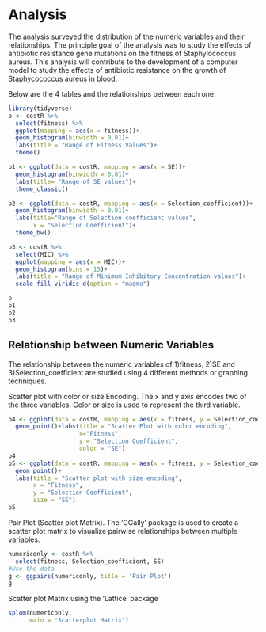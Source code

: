 # Analysis
The analysis surveyed the distribution of the numeric variables and their relationships.  The principle goal of the analysis was to study the effects of antibiotic resistance gene mutations on the fitness of Staphylococcus aureus.  This analysis will contribute to the development of a computer model to study the effects of antibiotic resistance on the growth of Staphycococcus aureus in blood. 



Below are the 4 tables and the relationships between each one.
```r
library(tidyverse)
p <- costR %>% 
  select(fitness) %>% 
  ggplot(mapping = aes(x = fitness))+
  geom_histogram(binwidth = 0.01)+
  labs(title = "Range of Fitness Values")+
  theme()

p1 <- ggplot(data = costR, mapping = aes(x = SE))+
  geom_histogram(binwidth = 0.01)+
  labs(title= "Range of SE values")+
  theme_classic()

p2 <- ggplot(data = costR, mapping = aes(x = Selection_coefficient))+
  geom_histogram(binwidth = 0.01)+
  labs(title="Range of Selection coefficient values",
       x = "Selection Coefficient")+
  theme_bw()

p3 <- costR %>% 
  select(MIC) %>% 
  ggplot(mapping = aes(x = MIC))+
  geom_histogram(bins = 15)+
  labs(title = "Range of Minimum Inhibitory Concentration values")+
  scale_fill_viridis_d(option = "magma")

p
p1
p2
p3
```
## Relationship between Numeric Variables
The relationship between the numeric variables of 1)fitness, 2)SE and
3)Selection_coefficient are studied using 4 different methods or graphing techniques. 

Scatter plot with color or size Encoding. The x and y axis encodes two of the three variables.  Color or size is used to represent the third variable.

```r
p4 <- ggplot(data = costR, mapping = aes(x = fitness, y = Selection_coefficient, color = SE))+
  geom_point()+labs(title = "Scatter Plot with color encoding",
                    x="Fitness",
                    y = "Selection Coefficient",
                    color = "SE")
p4
p5 <- ggplot(data = costR, mapping = aes(x = fitness, y = Selection_coefficient, size = SE))+
  geom_point()+
  labs(title = "Scatter plot with size encoding",
       x = "Fitness",
       y = "Selection Coefficient",
       size = "SE")
p5
```

Pair Plot (Scatter plot Matrix). The 'GGally' package is used to create a scatter plot matrix to visualize pairwise relationships between multiple variables.

```r
numericonly <- costR %>% 
  select(fitness, Selection_coefficient, SE)
#Use the data
g <- ggpairs(numericonly, title = 'Pair Plot')
g
```

Scatter plot Matrix using the 'Lattice' package

```r
splom(numericonly,
      main = "Scatterplot Matrix")
```







